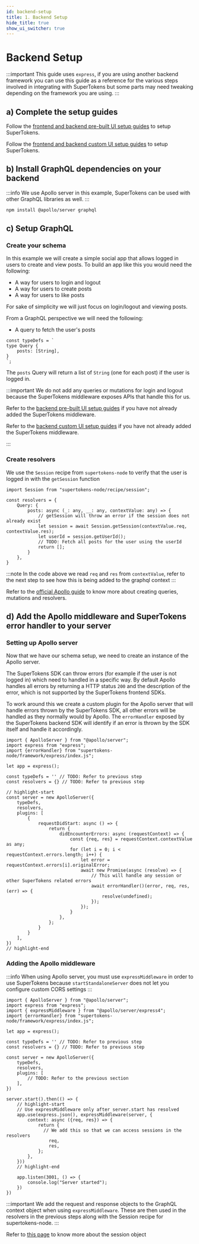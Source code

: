 ```yaml
---
id: backend-setup
title: 1. Backend Setup
hide_title: true
show_ui_switcher: true
---
```


<!-- COPY DOCS -->
<!-- ./thirdpartyemailpassword/graphql-integration/backend-setup.mdx -->


# Backend Setup

:::important
This guide uses `express`, if you are using another backend framework you can use this guide as a reference for the various steps involved in integrating with SuperTokens but some parts may need tweaking depending on the framework you are using.
:::

## a) Complete the setup guides

<PreBuiltOrCustomUISwitcher>

<PreBuiltUIContent>

Follow the [frontend and backend pre-built UI setup guides](../pre-built-ui/setup/frontend) to setup SuperTokens.

</PreBuiltUIContent>

<CustomUIContent>

Follow the [frontend and backend custom UI setup guides](../custom-ui/init/frontend) to setup SuperTokens.

</CustomUIContent>

</PreBuiltOrCustomUISwitcher>

## b) Install GraphQL dependencies on your backend

:::info
We use Apollo server in this example, SuperTokens can be used with other GraphQL libraries as well.
:::

```bash
npm install @apollo/server graphql
```

## c) Setup GraphQL

### Create your schema 

In this example we will create a simple social app that allows logged in users to create and view posts. To build an app like this you would need the following:
- A way for users to login and logout
- A way for users to create posts
- A way for users to like posts

For sake of simplicity we will just focus on login/logout and viewing posts.

From a GraphQL perspective we will need the following:
- A query to fetch the user's posts

```tsx
const typeDefs = `
type Query {
    posts: [String],
}
`;
```

The `posts` Query will return a list of `String` (one for each post) if the user is logged in.

:::important
We do not add any queries or mutations for login and logout because the SuperTokens middleware exposes APIs that handle this for us.

<PreBuiltOrCustomUISwitcher>

<PreBuiltUIContent>

Refer to the [backend pre-built UI setup guides](../pre-built-ui/setup/backend) if you have not already added the SuperTokens middleware.

</PreBuiltUIContent>

<CustomUIContent>

Refer to the [backend custom UI setup guides](../custom-ui/init/backend) if you have not already added the SuperTokens middleware.

</CustomUIContent>

</PreBuiltOrCustomUISwitcher>

:::

### Create resolvers

We use the `Session` recipe from `supertokens-node` to verify that the user is logged in with the `getSession` function

```tsx
import Session from "supertokens-node/recipe/session";

const resolvers = {
    Query: {
        posts: async (_: any, __: any, contextValue: any) => {
            // getSession will throw an error if the session does not already exist
            let session = await Session.getSession(contextValue.req, contextValue.res);
            let userId = session.getUserId();
            // TODO: Fetch all posts for the user using the userId
            return [];
        }
    },
}
```

:::note
In the code above we read `req` and `res` from `contextValue`, refer to the next step to see how this is being added to the graphql context
:::

Refer to the [official Apollo guide](https://www.apollographql.com/docs/apollo-server/schema/schema) to know more about creating queries, mutations and resolvers.

<!-- COPY SECTION -->
<!-- ./session/graphql-integration/backend-setup.mdx -->
<!-- 1 -->

## d) Add the Apollo middleware and SuperTokens error handler to your server

### Setting up Apollo server

Now that we have our schema setup, we need to create an instance of the Apollo server. 

The SuperTokens SDK can throw errors (for example if the user is not logged in) which need to handled in a specific way. By default Apollo handles all errors by returning a HTTP status `200` and the description of the error, which is not supported by the SuperTokens frontend SDKs.

To work around this we create a custom plugin for the Apollo server that will handle errors thrown by the SuperTokens SDK, all other errors will be handled as they normally would by Apollo. The `errorHandler` exposed by the SuperTokens backend SDK will identify if an error is thrown by the SDK itself and handle it accordingly.

```tsx
import { ApolloServer } from "@apollo/server";
import express from "express";
import {errorHandler} from "supertokens-node/framework/express/index.js";

let app = express();

const typeDefs = '' // TODO: Refer to previous step
const resolvers = {} // TODO: Refer to previous step

// highlight-start
const server = new ApolloServer({
    typeDefs,
    resolvers,
    plugins: [
        {
            requestDidStart: async () => {
                return {
                    didEncounterErrors: async (requestContext) => {
                        const {req, res} = requestContext.contextValue as any;
                        for (let i = 0; i < requestContext.errors.length; i++) {
                            let error = requestContext.errors[i].originalError;
                            await new Promise(async (resolve) => {
                                // This will handle any session or other SuperTokens related errors
                                await errorHandler()(error, req, res, (err) => {
                                    resolve(undefined);
                                });
                            });
                        }
                    },
                };
            }
        }
    ],
})
// highlight-end
```

### Adding the Apollo middleware

:::info
When using Apollo server, you must use `expressMiddleware` in order to use SuperTokens because `startStandaloneServer` does not let you configure custom CORS settings
:::

```tsx
import { ApolloServer } from "@apollo/server";
import express from "express";
import { expressMiddleware } from "@apollo/server/express4";
import {errorHandler} from "supertokens-node/framework/express/index.js";

let app = express();

const typeDefs = '' // TODO: Refer to previous step
const resolvers = {} // TODO: Refer to previous step

const server = new ApolloServer({
    typeDefs,
    resolvers,
    plugins: [
        // TODO: Refer to the previous section
    ],
})

server.start().then(() => {
    // highlight-start
    // Use expressMiddleware only after server.start has resolved
    app.use(express.json(), expressMiddleware(server, {
        context: async ({req, res}) => {
            return {
              // We add this so that we can access sessions in the resolvers
                req,
                res,
            };
        },
    }))
    // highlight-end

    app.listen(3001, () => {
        console.log("Server started");
    })
})
```

:::important
We add the request and response objects to the GraphQL context object when using `expressMiddleware`. These are then used in the resolvers in the previous steps along with the Session recipe for supertokens-node.
:::

Refer to [this page](../common-customizations/sessions/session-verification-in-api/verify-session#the-session-object) to know more about the session object

<!-- END COPY SECTION -->
